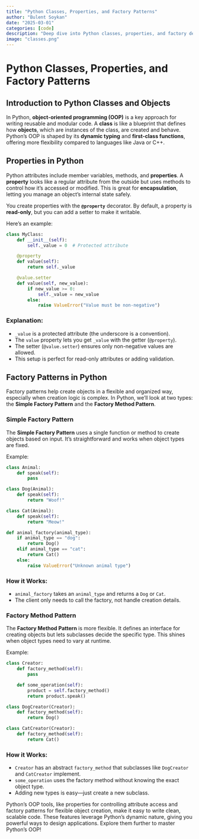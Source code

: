 ```yaml
---
title: "Python Classes, Properties, and Factory Patterns"
author: "Bulent Soykan"
date: "2025-03-01"
categories: [code]
description: "Deep dive into Python classes, properties, and factory design patterns with practical examples"
image: "classes.png"
---
```


#  Python Classes, Properties, and Factory Patterns

## Introduction to Python Classes and Objects

In Python, **object-oriented programming (OOP)** is a key approach for writing reusable and modular code. A **class** is like a blueprint that defines how **objects**, which are instances of the class, are created and behave. Python’s OOP is shaped by its **dynamic typing** and **first-class functions**, offering more flexibility compared to languages like Java or C++.

## Properties in Python

Python attributes include member variables, methods, and **properties**. A **property** looks like a regular attribute from the outside but uses methods to control how it’s accessed or modified. This is great for **encapsulation**, letting you manage an object’s internal state safely.

You create properties with the **`@property`** decorator. By default, a property is **read-only**, but you can add a setter to make it writable.

Here’s an example:

```python
class MyClass:
    def __init__(self):
        self._value = 0  # Protected attribute

    @property
    def value(self):
        return self._value

    @value.setter
    def value(self, new_value):
        if new_value >= 0:
            self._value = new_value
        else:
            raise ValueError("Value must be non-negative")
```

### Explanation:
- `_value` is a protected attribute (the underscore is a convention).
- The `value` property lets you get `_value` with the getter (`@property`).
- The setter (`@value.setter`) ensures only non-negative values are allowed.
- This setup is perfect for read-only attributes or adding validation.

## Factory Patterns in Python

Factory patterns help create objects in a flexible and organized way, especially when creation logic is complex. In Python, we’ll look at two types: the **Simple Factory Pattern** and the **Factory Method Pattern**.

### Simple Factory Pattern

The **Simple Factory Pattern** uses a single function or method to create objects based on input. It’s straightforward and works when object types are fixed.

Example:

```python
class Animal:
    def speak(self):
        pass

class Dog(Animal):
    def speak(self):
        return "Woof!"

class Cat(Animal):
    def speak(self):
        return "Meow!"

def animal_factory(animal_type):
    if animal_type == "dog":
        return Dog()
    elif animal_type == "cat":
        return Cat()
    else:
        raise ValueError("Unknown animal type")
```

### How it Works:
- `animal_factory` takes an `animal_type` and returns a `Dog` or `Cat`.
- The client only needs to call the factory, not handle creation details.

### Factory Method Pattern

The **Factory Method Pattern** is more flexible. It defines an interface for creating objects but lets subclasses decide the specific type. This shines when object types need to vary at runtime.

Example:

```python
class Creator:
    def factory_method(self):
        pass

    def some_operation(self):
        product = self.factory_method()
        return product.speak()

class DogCreator(Creator):
    def factory_method(self):
        return Dog()

class CatCreator(Creator):
    def factory_method(self):
        return Cat()
```

### How it Works:
- `Creator` has an abstract `factory_method` that subclasses like `DogCreator` and `CatCreator` implement.
- `some_operation` uses the factory method without knowing the exact object type.
- Adding new types is easy—just create a new subclass.


Python’s OOP tools, like properties for controlling attribute access and factory patterns for flexible object creation, make it easy to write clean, scalable code. These features leverage Python’s dynamic nature, giving you powerful ways to design applications. Explore them further to master Python’s OOP!
